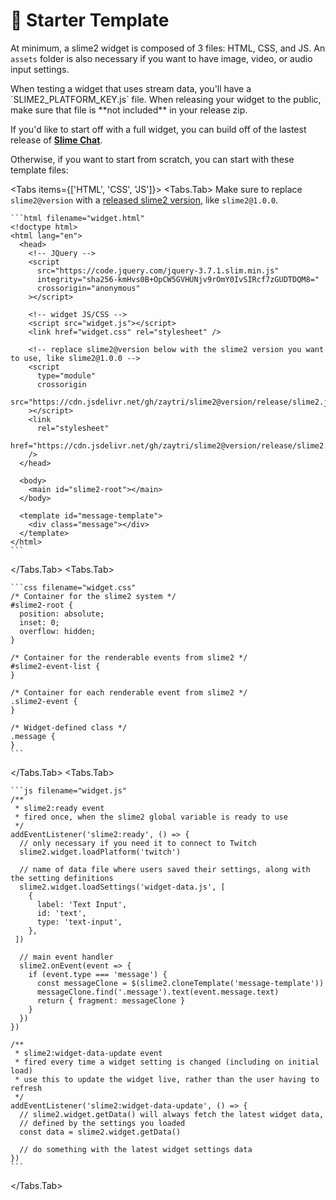 
# 📄 Starter Template

At minimum, a slime2 widget is composed of 3 files: HTML, CSS, and JS. An `assets` folder is also necessary if you want to have image, video, or audio input settings.

<FileTree>
  <FileTree.Folder name='widget' defaultOpen>
    <FileTree.Folder name='assets' defaultOpen />
    <FileTree.File name='widget.css' />
    <FileTree.File name='widget.html' />
    <FileTree.File name='widget.js' />
  </FileTree.Folder>
</FileTree>

<Callout type='warning'>
  When testing a widget that uses stream data, you'll have a
  `SLIME2_PLATFORM_KEY.js` file. When releasing your widget to the public, make
  sure that file is **not included** in your release zip.
</Callout>

If you'd like to start off with a full widget, you can build off of the lastest release of [**Slime Chat**](https://github.com/zaytri/slime2/tree/main/widgets/release/slime-chat).

Otherwise, if you want to start from scratch, you can start with these template files:

<Tabs items={['HTML', 'CSS', 'JS']}>
  <Tabs.Tab>
    <Callout type='warning'>
      Make sure to replace `slime2@version` with a [released slime2
      version](https://github.com/zaytri/slime2/releases), like `slime2@1.0.0`.
    </Callout>

    ```html filename="widget.html"
    <!doctype html>
    <html lang="en">
      <head>
        <!-- JQuery -->
        <script
          src="https://code.jquery.com/jquery-3.7.1.slim.min.js"
          integrity="sha256-kmHvs0B+OpCW5GVHUNjv9rOmY0IvSIRcf7zGUDTDQM8="
          crossorigin="anonymous"
        ></script>

        <!-- widget JS/CSS -->
        <script src="widget.js"></script>
        <link href="widget.css" rel="stylesheet" />

        <!-- replace slime2@version below with the slime2 version you want to use, like slime2@1.0.0 -->
        <script
          type="module"
          crossorigin
          src="https://cdn.jsdelivr.net/gh/zaytri/slime2@version/release/slime2.js"
        ></script>
        <link
          rel="stylesheet"
          href="https://cdn.jsdelivr.net/gh/zaytri/slime2@version/release/slime2.css"
        />
      </head>

      <body>
        <main id="slime2-root"></main>
      </body>

      <template id="message-template">
        <div class="message"></div>
      </template>
    </html>
    ```

  </Tabs.Tab>
  <Tabs.Tab>

    ```css filename="widget.css"
    /* Container for the slime2 system */
    #slime2-root {
      position: absolute;
      inset: 0;
      overflow: hidden;
    }

    /* Container for the renderable events from slime2 */
    #slime2-event-list {
    }

    /* Container for each renderable event from slime2 */
    .slime2-event {
    }

    /* Widget-defined class */
    .message {
    }
    ```

  </Tabs.Tab>
  <Tabs.Tab>

    ```js filename="widget.js"
    /**
     * slime2:ready event
     * fired once, when the slime2 global variable is ready to use
     */
    addEventListener('slime2:ready', () => {
      // only necessary if you need it to connect to Twitch
      slime2.widget.loadPlatform('twitch')

      // name of data file where users saved their settings, along with the setting definitions
      slime2.widget.loadSettings('widget-data.js', [
        {
          label: 'Text Input',
          id: 'text',
          type: 'text-input',
        },
     ])

      // main event handler
      slime2.onEvent(event => {
        if (event.type === 'message') {
          const messageClone = $(slime2.cloneTemplate('message-template'))
          messageClone.find('.message').text(event.message.text)
          return { fragment: messageClone }
        }
      })
    })

    /**
     * slime2:widget-data-update event
     * fired every time a widget setting is changed (including on initial load)
     * use this to update the widget live, rather than the user having to refresh
     */
    addEventListener('slime2:widget-data-update', () => {
      // slime2.widget.getData() will always fetch the latest widget data,
      // defined by the settings you loaded
      const data = slime2.widget.getData()

      // do something with the latest widget settings data
    })
    ```

  </Tabs.Tab>
</Tabs>
